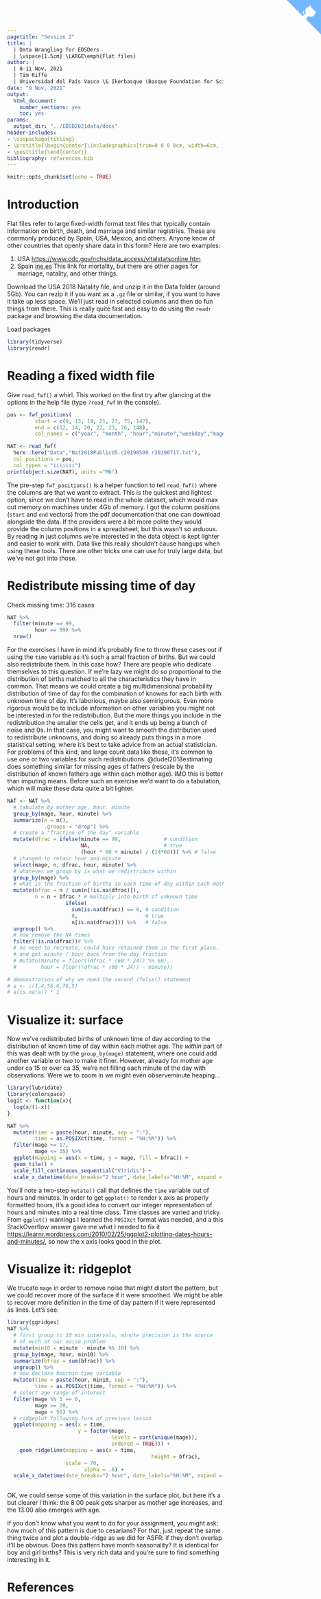```yaml
---
pagetitle: "Session 2"
title: | 
  | Data Wrangling for EDSDers
  | \vspace{1.5cm} \LARGE\emph{Flat files}
author: |
  | 8-11 Nov, 2021
  | Tim Riffe
  | Universidad del País Vasco \& Ikerbasque (Basque Foundation for Science)
date: "9 Nov, 2021"
output:
  html_document:
    number_sections: yes
    toc: yes
params:
  output_dir: "../EDSD2021data/docs"
header-includes:
- \usepackage{titling}
- \pretitle{\begin{center}\includegraphics[trim=0 0 0 8cm, width=6cm, ]{assets/MPIDR_square_color.pdf}\\[\bigskipamount]}
- \posttitle{\end{center}}
bibliography: references.bib
---
```



<a href="https://github.com/timriffe/EDSD2021data" class="github-corner" aria-label="View source on GitHub"><svg width="80" height="80" viewBox="0 0 250 250" style="fill:#70B7FD; color:#fff; position: absolute; top: 0; border: 0; right: 0;" aria-hidden="true"><path d="M0,0 L115,115 L130,115 L142,142 L250,250 L250,0 Z"></path><path d="M128.3,109.0 C113.8,99.7 119.0,89.6 119.0,89.6 C122.0,82.7 120.5,78.6 120.5,78.6 C119.2,72.0 123.4,76.3 123.4,76.3 C127.3,80.9 125.5,87.3 125.5,87.3 C122.9,97.6 130.6,101.9 134.4,103.2" fill="currentColor" style="transform-origin: 130px 106px;" class="octo-arm"></path><path d="M115.0,115.0 C114.9,115.1 118.7,116.5 119.8,115.4 L133.7,101.6 C136.9,99.2 139.9,98.4 142.2,98.6 C133.8,88.0 127.5,74.4 143.8,58.0 C148.5,53.4 154.0,51.2 159.7,51.0 C160.3,49.4 163.2,43.6 171.4,40.1 C171.4,40.1 176.1,42.5 178.8,56.2 C183.1,58.6 187.2,61.8 190.9,65.4 C194.5,69.0 197.7,73.2 200.1,77.6 C213.8,80.2 216.3,84.9 216.3,84.9 C212.7,93.1 206.9,96.0 205.4,96.6 C205.1,102.4 203.0,107.8 198.3,112.5 C181.9,128.9 168.3,122.5 157.7,114.1 C157.9,116.9 156.7,120.9 152.7,124.9 L141.0,136.5 C139.8,137.7 141.6,141.9 141.8,141.8 Z" fill="currentColor" class="octo-body"></path></svg></a><style>.github-corner:hover .octo-arm{animation:octocat-wave 560ms ease-in-out}@keyframes octocat-wave{0%,100%{transform:rotate(0)}20%,60%{transform:rotate(-25deg)}40%,80%{transform:rotate(10deg)}}@media (max-width:500px){.github-corner:hover .octo-arm{animation:none}.github-corner .octo-arm{animation:octocat-wave 560ms ease-in-out}}</style>


```r
knitr::opts_chunk$set(echo = TRUE)
```

# Introduction

Flat files refer to large fixed-width format text files that typically contain information on birth, death, and marriage and similar registries. These are commonly produced by Spain, USA, Mexico, and others. Anyone know of other countries that openly share data in this form? Here are two examples:

1. USA [https://www.cdc.gov/nchs/data_access/vitalstatsonline.htm](https://www.cdc.gov/nchs/data_access/vitalstatsonline.htm)
2. Spain [ine.es](https://ine.es/dyngs/INEbase/es/operacion.htm?c=Estadistica_C&cid=1254736177008&menu=resultados&secc=1254736195450&idp=1254735573002) This link for mortality, but there are other pages for marriage, natality, and other things.


Download the USA 2018 Natality file, and unzip it in the Data folder (around 5Gb). You can rezip it if you want as a `.gz` file or similar, if you want to have it take up less space. We'll just read in selected columns and then do fun things from there. This is really quite fast and easy to do using the `readr` package and browsing the data documentation.

Load packages
```r
library(tidyverse)
library(readr)
```

# Reading a fixed width file
Give `read_fwf()` a whirl. This worked on the first try after glancing at the options in the help file (type `?read_fwf` in the console).
```r
pos <- fwf_positions(
         start = c(9, 13, 19, 21, 23, 75, 147), 
         end = c(12, 14, 20, 22, 23, 76, 148), 
         col_names = c("year", "month", "hour","minute","weekday","mage","fage"))

NAT <- read_fwf(
  here::here("Data","Nat2018PublicUS.c20190509.r20190717.txt"), 
  col_positions = pos,
  col_types = "iiiiiii")
print(object.size(NAT), units ="Mb")

```

The pre-step `fwf_positions()` is a helper function to tell `read_fwf()` where the columns are that we want to extract. This is the quickest and lightest option, since we don't have to read in the whole dataset, which would max out memory on machines under 4Gb of memory. I got the column positions (`start` and `end` vectors) from the pdf documentation that one can download alongside the data. If the providers were a bit more polite they would provide the column positions in a spreadsheet, but this wasn't so arduous. By reading in just columns we're interested in the data object is kept lighter and easier to work with. Data like this really shouldn't cause hangups when using these tools. There are other tricks one can use for truly large data, but we've not got into those. 

# Redistribute missing time of day
Check missing time: 316 cases
```r
NAT %>% 
  filter(minute == 99,
         hour == 99) %>% 
  nrow()
```
For the exercises I have in mind it's probably fine to throw these cases out if using the `time` variable as it's such a small fraction of births. 
But we could also redistribute them. In this case how? There are people who dedicate themselves to this question. If we're lazy we might do so proportional to the distribution of births matched to all the characteristics they have in common. That means we could create a big multidimensional probability distribution of time of day for the combination of knowns for each birth with unknown time of day. It's laborious, maybe also semirigorous. Even more rigorous would be to include information on other variables you might not be interested in for the redistribution. But the more things you include in the redistribution the smaller the cells get, and it ends up being a bunch of noise and 0s. In that case, you might want to smooth the distribution used to redistribute unknowns, and doing so already puts things in a more statistical setting, where it's best to take advice from an actual statistician. For problems of this kind, and large count data like these, it's common to use one or two variables for such redistributions. @dudel2018estimating does something similar for missing ages of fathers (rescale by the distribution of known fathers age within each mother age). IMO this is better than imputing means. Before such an exercise we'd want to do a tabulation, which will make these data quite a bit lighter.

```r
NAT <- NAT %>% 
  # tabulate by mother age, hour, minute
  group_by(mage, hour, minute) %>% 
  summarize(n = n(), 
            .groups = "drop") %>% 
  # create a "fraction of the day" variable
  mutate(dfrac = ifelse(minute == 99,              # condition
                        NA,                        # true
                        (hour * 60 + minute) / (24*60))) %>% # false
  # changed to retain hour and minute
  select(mage, n, dfrac, hour, minute) %>% 
  # whatever we group by is what we redistribute within
  group_by(mage) %>% 
  # what is the fraction of births in each time-of-day within each mother age?
  mutate(bfrac = n / sum(n[!is.na(dfrac)]),
         n = n + bfrac * # multiply into birth of unknown time
                   ifelse(
                     sum(is.na(dfrac)) == 0, # condition
                     0,                      # true
                     n[is.na(dfrac)])) %>%   # false
  ungroup() %>% 
  # now remove the NA times
  filter(!is.na(dfrac))# %>% 
  # no need to recreate, could have retained them in the first place.
  # and get minute / hour back from the day fraction
  # mutate(minute = floor((dfrac * (60 * 24)) %% 60),
  #        hour = floor((dfrac * (60 * 24)) - minute)) 

# demonstration of why we need the second ifelse() statement
# a <- c(1,4,56,6,76,5)
# a[is.na(a)] * 1
```

# Visualize it: surface
Now we've redistributed births of unknown time of day according to the distribution of known time of day within each mother age. The *within* part of this was dealt with by the `group_by(mage)` statement, where one could add another variable or two to make it finer. However, already for mother age under ca 15 or over ca 35, we're not filling each minute of the day with observations. Were we to zoom in we might even observeminute heaping...

```r
library(lubridate)
library(colorspace)
logit <- function(x){
  log(x/(1-x))
}

NAT %>% 
  mutate(time = paste(hour, minute, sep = ":"),
         time = as.POSIXct(time, format = "%H:%M")) %>% 
  filter(mage >= 17,
         mage <= 35) %>% 
  ggplot(mapping = aes(x = time, y = mage, fill = bfrac)) +
  geom_tile() + 
  scale_fill_continuous_sequential("Viridis") +
  scale_x_datetime(date_breaks="2 hour", date_labels="%H:%M", expand = c(0,0))
```

You'll note a two-step `mutate()` call that defines the `time` variable out of hours and minutes. In order to get `ggplot()` to render x axis as properly formatted hours, it's a good idea to convert our integer representation of hours and minutes into a real time class. Time classes are varied and tricky. From `ggplot()` warnings I learned the `POSIXct` format was needed, and a this StackOverflow answer gave me what I needed to fix it [https://learnr.wordpress.com/2010/02/25/ggplot2-plotting-dates-hours-and-minutes/](https://learnr.wordpress.com/2010/02/25/ggplot2-plotting-dates-hours-and-minutes/), so now the x axis looks good in the plot.

# Visualize it: ridgeplot

We trucate `mage` in order to remove noise that might distort the pattern, but we could recover more of the surface if it were smoothed. We might be able to recover more definition in the time of day pattern if it were represented as lines. Let's see:

```r
library(ggridges)
NAT %>% 
  # first group to 10 min intervals, minute precision is the source
  # of much of our noise problem
  mutate(min10 = minute - minute %% 10) %>% 
  group_by(mage, hour, min10) %>% 
  summarize(bfrac = sum(bfrac)) %>% 
  ungroup() %>% 
  # now declare hourmin time variable
  mutate(time = paste(hour, min10, sep = ":"),
         time = as.POSIXct(time, format = "%H:%M")) %>% 
  # select age range of interest
  filter(mage %% 5 == 0,
         mage >= 20,
         mage < 50) %>% 
  # ridgeplot following form of previous lesson
  ggplot(mapping = aes(x = time, 
                       y = factor(mage, 
                                  levels = sort(unique(mage)), 
                                  ordered = TRUE))) +
	geom_ridgeline(mapping = aes(x = time, 
 								               height = bfrac), 
	               scale = 70,
 				         alpha = .6) +
  scale_x_datetime(date_breaks="2 hour", date_labels="%H:%M", expand = c(0,0))
       
```
OK, we could sense some of this variation in the surface plot, but here it's a but clearer I think: the 8:00 peak gets sharper as mother age increases, and the 13:00 also emerges with age.

If you don't know what you want to do for your assignment, you might ask: how much of this pattern is due to cesarians? For that, just repeat the same thing twice and plot a double-ridge as we did for ASFR: if they don't overlap it'll be obvious. Does this pattern have month seasonality? It is identical for boy and girl births? This is very rich data and you're sure to find something interesting in it. 

# References



